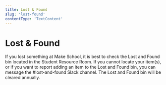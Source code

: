 ```yaml
---
title: Lost & Found
slug: 'lost-found'
contentType: 'TextContent'
---
```


# Lost & Found

If you lost something at Make School, it is best to check the Lost and Found bin located in the
Student Resource Room. If you cannot locate your item(s), or if you want to report adding an item to
the Lost and Found bin, you can message the #lost-and-found Slack channel. The Lost and Found bin
will be cleared annually.
